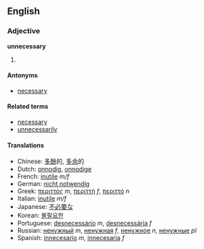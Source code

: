 ==English==
===Adjective===
'''unnecessary'''

# {{stub}}

====Antonyms====
*[[necessary]]

====Related terms====
*[[necessary]]
*[[unnecessarily]]

====Translations====
*Chinese: [[多餘]]的, [[多余]]的
*Dutch: [[onnodig]], [[onnodige]]
*French: [[inutile]] ''m/f''
*German: [[nicht notwendig]]
*Greek: [[περιττός]] ''m'', [[περιττή]] ''f'', [[περιττό]] ''n''
*Italian: [[inutile]] ''m/f''
*Japanese: [[不必要]]な
*Korean: [[불필요한]]
*Portuguese: [[desnecessário]] ''m'', [[desnecessária]] ''f''
*Russian: [[ненужный]] ''m'', [[ненужная]] ''f'', [[ненужное]] ''n'', [[ненужные]] ''pl''
*Spanish: [[innecesario]] ''m'', [[innecesaria]] ''f''